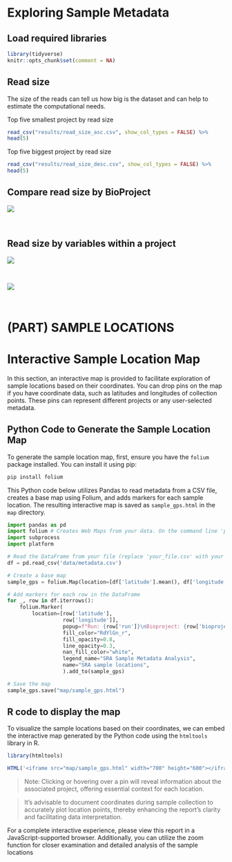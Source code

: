 # Exploring Sample Metadata

## Load required libraries
```r
library(tidyverse)
knitr::opts_chunk$set(comment = NA)
```


## Read size
The size of the reads can tell us how big is the dataset and can help to estimate the computational needs.

Top five smallest project by read size
```r
read_csv("results/read_size_asc.csv", show_col_types = FALSE) %>% 
head(5)
```

Top five biggest project by read size
```r
read_csv("results/read_size_desc.csv", show_col_types = FALSE) %>% 
head(5)
```

## Compare read size by BioProject

![](figures/read_size.svg)

<br>

## Read size by variables within a project

![](figures/PRJNA477349_read_size.svg)

<br>

![](figures/PRJNA208226_read_size.svg)

<br>

# (PART) SAMPLE LOCATIONS {-}
# Interactive Sample Location Map

In this section, an interactive map is provided to facilitate exploration of sample locations based on their coordinates. You can drop pins on the map if you have coordinate data, such as latitudes and longitudes of collection points. These pins can represent different projects or any user-selected metadata.


## Python Code to Generate the Sample Location Map

To generate the sample location map, first, ensure you have the `folium` package installed. You can install it using pip:

```bash
pip install folium

```

This Python code below utilizes Pandas to read metadata from a CSV file, creates a base map using Folium, and adds markers for each sample location. The resulting interactive map is saved as `sample_gps.html` in the `map` directory.


```python
import pandas as pd
import folium # Creates Web Maps from your data. On the command line 'pip install folium' if not installed yet.
import subprocess
import platform

# Read the DataFrame from your file (replace 'your_file.csv' with your actual file path)
df = pd.read_csv('data/metadata.csv')

# Create a base map
sample_gps = folium.Map(location=[df['latitude'].mean(), df['longitude'].mean()], zoom_start=1, tiles="cartodb positron")

# Add markers for each row in the DataFrame
for _, row in df.iterrows():
    folium.Marker(
        location=[row['latitude'], 
                  row['longitude']],
                  popup=f"Run: {row['run']}\nBioproject: {row['bioproject']}\nType: {row['type']}\nOrganism: {row['organism']}\nBases: {row['bases']}",
                  fill_color="RdYlGn_r",
                  fill_opacity=0.8,
                  line_opacity=0.3,
                  nan_fill_color="white",
                  legend_name="SRA Sample Metadata Analysis",
                  name="SRA sample locations",
                  ).add_to(sample_gps)

# Save the map
sample_gps.save("map/sample_gps.html")

```

## R code to display the map

To visualize the sample locations based on their coordinates, we can embed the interactive map generated by the Python code using the `htmltools` library in R.


```r
library(htmltools)

HTML('<iframe src="map/sample_gps.html" width="700" height="600"></iframe>')

```

> Note: Clicking or hovering over a pin will reveal information about the associated project, offering essential context for each location. 

> It's advisable to document coordinates during sample collection to accurately plot location points, thereby enhancing the report's clarity and facilitating data interpretation.

For a complete interactive experience, please view this report in a JavaScript-supported browser. Additionally, you can utilize the zoom function for closer examination and detailed analysis of the sample locations


